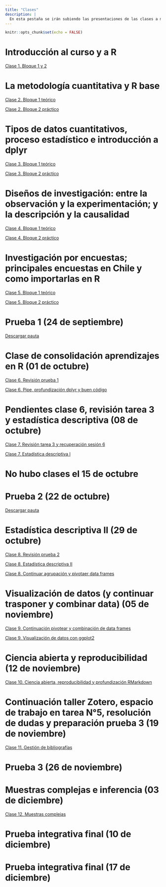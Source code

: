 ```yaml
---
title: "Clases"
description: |
  En esta pestaña se irán subiendo las presentaciones de las clases a medida que se vayan ejecutando. 
---
```


```r
knitr::opts_chunk$set(echo = FALSE)
```

# Introducción al curso y a R

[Clase 1. Bloque 1 y 2](clases/clase1/clase1.html)

# La metodología cuantitativa y R base

[Clase 2. Bloque 1 teórico](clases/clase2/clase2a.html)

[Clase 2. Bloque 2 práctico](clases/clase2/clase2b.html)

# Tipos de datos cuantitativos, proceso estadístico e introducción a dplyr

[Clase 3. Bloque 1 teórico](clases/clase3/clase3a_tipos.html)

[Clase 3. Bloque 2 práctico](clases/clase3/clase3b_dplyr.html)

# Diseños de investigación: entre la observación y la experimentación; y la descripción y la causalidad

[Clase 4. Bloque 1 teórico](clases/clase4/clase4a_diseno.html)

[Clase 4. Bloque 2 práctico](clases/clase4/clase4b_rproj.html)

# Investigación por encuestas; principales encuestas en Chile y como importarlas en R

[Clase 5. Bloque 1 teórico](https://opso791ucsh2021.netlify.app/clases/clase5/clase5a_cuestionarios.html#1)

[Clase 5. Bloque 2 práctico](https://opso791ucsh2021.netlify.app/clases/clase5/clase5b_help_import.html#1)

# Prueba 1 (24 de septiembre)

[Descargar pauta](pruebas/prueba1.pdf)

# Clase de consolidación aprendizajes en R (01 de octubre)

[Clase 6. Revisión prueba 1](https://opso791ucsh2021.netlify.app/clases/clase6/clase6a_correccion_prueba#1)

[Clase 6. Pipe, profundización dplyr y buen código](https://opso791ucsh2021.netlify.app/clases/clase6/clase6b_pipe_dplyr_codigo#1)

# Pendientes clase 6, revisión tarea 3 y estadística descriptiva (08 de octubre)

[Clase 7. Revisión tarea 3 y recuperación sesión 6](https://opso791ucsh2021.netlify.app/clases/clase7/clase7a_pendiente_dplyr_codigo#1)

[Clase 7. Estadística descriptiva I](https://opso791ucsh2021.netlify.app/clases/clase7/clase7b_estadistica_descriptiva#1)

# No hubo clases el 15 de octubre

# Prueba 2 (22 de octubre)

[Descargar pauta](pruebas/prueba2.pdf)

# Estadística descriptiva II (29 de octubre)

[Clase 8. Revisión prueba 2](https://opso791ucsh2021.netlify.app/clases/clase8/clase8a_correccion_prueba2#1)

[Clase 8. Estadística descriptiva II](https://opso791ucsh2021.netlify.app/clases/clase8/clase8b_estadistica_descriptiva2#1)

[Clase 8. Continuar agrupación y pivotaer data frames](https://opso791ucsh2021.netlify.app/clases/clase8/clase8c_agrupar_trasponer#1)

# Visualización de datos (y continuar trasponer y combinar data) (05 de noviembre)

[Clase 9. Continuación pivotear y combinación de data frames](https://opso791ucsh2021.netlify.app/clases/clase9/clase9a_trasponer_combinar#1)

[Clase 9. Visualización de datos con ggplot2](https://opso791ucsh2021.netlify.app/clases/clase9/clase9b_visualizacion#1)

# Ciencia abierta y reproducibilidad (12 de noviembre)

[Clase 10. Ciencia abierta, reproducibilidad y profundización RMarkdown](https://opso791ucsh2021.netlify.app/clases/clase10/clase10a_csabierta#1)

# Continuación taller Zotero, espacio de trabajo en tarea N°5, resolución de dudas y preparación prueba 3 (19 de noviembre)

[Clase 11. Gestión de bibliografías](https://opso791ucsh2021.netlify.app/clases/clase10/clase10c_zotero_bibtex#1)

# Prueba 3 (26 de noviembre)

# Muestras complejas e inferencia (03 de diciembre)

[Clase 12. Muestras complejas]()

# Prueba integrativa final (10 de diciembre)

# Prueba integrativa final (17 de diciembre)
